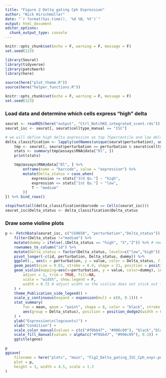 ```yaml
---
title: "Figure 2 Delta gating Cph Expression"
author: "Nick Hirschmüller"
date: "`r format(Sys.time(), '%d %B, %Y')`"
output: html_document
editor_options: 
  chunk_output_type: console
---
```


```r
knitr::opts_chunk$set(echo = F, warning = F, message = F)
set.seed(123)
```


```r
library(Seurat)
library(tidyverse)
library(patchwork)
library(here)

source(here("plot_theme.R"))
source(here("helper_functions.R"))
```


```r
knitr::opts_chunk$set(echo = F, warning = F, message = F)
set.seed(123)
```



### Load data and determine which cells express "high" delta
```r
seurat <- readRDS(here("output", "Ctrl_NotchKO_integrated_scent.rds"))
seurat_isc <- seurat[, seurat$celltype_manual == "ISC"]

# we will define high delta expression as top 75percentile and low delta expression as lower 25 percentile
delta_classification <- lapply(setNames(unique(seurat$perturbation), unique(seurat$perturbation)), function(perturbation) {
    tmp <- seurat[, seurat$perturbation == perturbation & seurat$celltype_manual == "ISC"]
    stats <- summary(tmp@assays$RNA@data["Dl", ])
    print(stats)

    tmp@assays$RNA@data["Dl", ] %>%
        enframe(name = "barcode", value = "expression") %>%
        mutate(Delta_status = case_when(
            expression >= stats["3rd Qu."] ~ "high",
            expression <= stats["1st Qu."] ~ "low",
            T ~ "medium"
        ))
}) %>% bind_rows()

stopifnot(all(delta_classification$barcode == Cells(seurat_isc)))
seurat_isc$Delta_status <- delta_classification$Delta_status
```


### Draw some violine plots
```r
p <- FetchData(seurat_isc, c("CG9650", "perturbation","Delta_status")) %>% 
    filter(Delta_status !="medium") %>% 
    mutate(dummy = ifelse(.$Delta_status == "high", "X","Z")) %>% # necessary to color the violines black...
    rownames_to_column("id") %>%
    mutate(Delta_status = factor(Delta_status, levels=c("low","high"))) %>% 
    pivot_longer(-c(id, perturbation, Delta_status, dummy)) %>%
    ggplot(., aes(x = perturbation, y = value, color = Delta_status, fill = Delta_status)) +
    geom_point(size = 0.65, stroke = 0.4, shape = 21, position = position_jitterdodge(jitter.width = 0.3)) +
    geom_violin(mapping=aes(x=perturbation, y = value, color=dummy), inherit.aes = F,
        adjust = 1, trim = TRUE, fill=NA,
        scale = "width", show.legend = F,
        width = 0.72 # adjust width so the violine does not stick out too much
    ) +
    theme_Publication_side_legend() +
    scale_y_continuous(expand = expansion(mult = c(0, 0.1))) +
    stat_summary(
        fun = mean, geom = "point", shape = 8, color = "black", stroke = 0.85, show.legend = F,
        aes(group = Delta_status), position = position_dodge2(width = 0.72)
    ) +
    ylab("Expression\n(logcounts)") +
    xlab("Condition") +
    scale_color_manual(values = c(c("#f0bb47", "#996c09"), "black","black"), breaks = c("low","high")) +
    scale_fill_manual(values = alpha(c("#f0bb47", "#996c09"), 0.3)) +
    ggtitle(gene)

p
ggsave(
    filename = here("plots", "main", "Fig2_Delta_gating_ISC_Cph_expr.pdf"),
    plot = p,
    height = 3, width = 4.5, scale = 1.3
)

```
